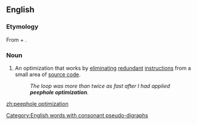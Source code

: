 ==English==
{{wikipedia}}

===Etymology===
From {{m|en|peephole}} + {{m|en|optimization}}.

===Noun===
{{en-noun|~}}

# {{lb|en|programming}} An optimization that works by [[eliminate|eliminating]] [[redundant]] [[instruction]]s from a small area of [[source code]].
#: ''The loop was more than twice as fast after I had applied '''peephole optimization'''.''

[[zh:peephole optimization]]
[[Category:English words with consonant pseudo-digraphs]]